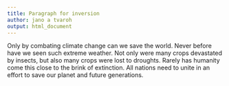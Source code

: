 ```yaml
---
title: Paragraph for inversion
author: jano a tvaroh
output: html_document
---
```


Only by combating climate change can we save the world. Never before have we seen such extreme weather. Not only were many crops devastated by insects, but also many crops were lost to droughts. Rarely has humanity come this close to the brink of extinction. All nations need to unite in an effort to save our planet and future generations. 
